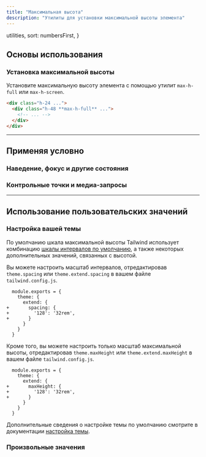 ```yaml
---
title: "Максимальная высота"
description: "Утилиты для установки максимальной высоты элемента"
---
```



  utilities,
  sort: numbersFirst,
}

## Основы использования

### Установка максимальной высоты

Установите максимальную высоту элемента с помощью утилит `max-h-full` или `max-h-screen`.

```html
<div class="h-24 ...">
  <div class="h-48 **max-h-full** ...">
    <!-- ... -->
  </div>
</div>
```

---

## <Heading ignore>Применяя условно</Heading>

### <Heading ignore>Наведение, фокус и другие состояния</Heading>

<HoverFocusAndOtherStates defaultClass="h-48 max-h-full" featuredClass="max-h-screen" />

### <Heading ignore>Контрольные точки и медиа-запросы</Heading>

<BreakpointsAndMediaQueries defaultClass="h-48 max-h-full" featuredClass="max-h-screen" />

---

## Использование пользовательских значений

### Настройка вашей темы

По умолчанию шкала максимальной высоты Tailwind использует комбинацию [шкалы интервалов по умолчанию](/docs/customizing-spacing), а также некоторых дополнительных значений, связанных с высотой.

Вы можете настроить масштаб интервалов, отредактировав `theme.spacing` или `theme.extend.spacing` в вашем файле `tailwind.config.js`.

```diff-js {{ filename: 'tailwind.config.js' }}
  module.exports = {
    theme: {
      extend: {
+       spacing: {
+         '128': '32rem',
+       }
      }
    }
  }
```

Кроме того, вы можете настроить только масштаб максимальной высоты, отредактировав `theme.maxHeight` или `theme.extend.maxHeight` в вашем файле `tailwind.config.js`.

```diff-js {{ filename: 'tailwind.config.js' }}
  module.exports = {
    theme: {
      extend: {
+       maxHeight: {
+         '128': '32rem',
+       }
      }
    }
  }
```

Дополнительные сведения о настройке темы по умолчанию смотрите в документации [настройка темы](/docs/theme#customizing-the-default-theme).

### Произвольные значения

<ArbitraryValues property="max-height" featuredClass="max-h-[32rem]" />
